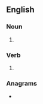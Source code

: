 {{also|Luffs}}
==English==

===Noun===
{{head|en|noun plural form}}

# {{plural of|luff|lang=en}}

===Verb===
{{head|en|verb form}}

# {{en-third-person singular of|luff}}

===Anagrams===
* {{anagrams|en|a=fflsu|SLUFF|sluff}}